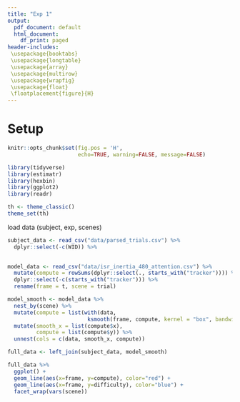```yaml
---
title: "Exp 1"
output:
  pdf_document: default
  html_document:
    df_print: paged
header-includes:
 \usepackage{booktabs}
 \usepackage{longtable}
 \usepackage{array}
 \usepackage{multirow}
 \usepackage{wrapfig}
 \usepackage{float}
 \floatplacement{figure}{H}
---
```


# Setup

```r
knitr::opts_chunk$set(fig.pos = 'H',
                      echo=TRUE, warning=FALSE, message=FALSE)

```
```r
library(tidyverse)
library(estimatr)
library(hexbin)
library(ggplot2)
library(readr)

th <- theme_classic()
theme_set(th)
```

load data (subject, exp, scenes)

```r
subject_data <- read_csv("data/parsed_trials.csv") %>%
  dplyr::select(-c(WID)) %>%
  

model_data <- read_csv("data/isr_inertia_480_attention.csv") %>%
  mutate(compute = rowSums(dplyr::select(., starts_with("tracker")))) %>%
  dplyr::select(-c(starts_with("tracker"))) %>%
  rename(frame = t, scene = trial)

model_smooth <- model_data %>%
  nest_by(scene) %>%
  mutate(compute = list(with(data, 
                         ksmooth(frame, compute, kernel = "box", bandwidth = 10)))) %>%
  mutate(smooth_x = list(compute$x),
         compute = list(compute$y)) %>%
  unnest(cols = c(data, smooth_x, compute))

full_data <- left_join(subject_data, model_smooth)

full_data %>%
  ggplot() + 
  geom_line(aes(x=frame, y=compute), color="red") +
  geom_line(aes(x=frame, y=difficulty), color="blue") +
  facet_wrap(vars(scene))
```
